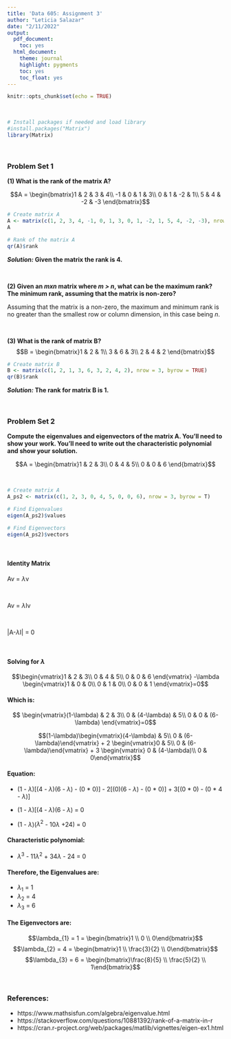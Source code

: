 ```yaml
---
title: 'Data 605: Assignment 3'
author: "Leticia Salazar"
date: "2/11/2022"
output:
  pdf_document:
    toc: yes
  html_document:
    theme: journal
    highlight: pygments
    toc: yes
    toc_float: yes
---
```


```r
knitr::opts_chunk$set(echo = TRUE)
```

$~$

```r
# Install packages if needed and load library
#install.packages("Matrix")
library(Matrix)
```
$~$

### Problem Set 1

**(1) What is the rank of the matrix A?**

$$A = \begin{bmatrix}1 & 2 & 3 & 4\\
-1 & 0 & 1 & 3\\
0 & 1 & -2 & 1\\
5 & 4 & -2 & -3
\end{bmatrix}$$

```r
# Create matrix A
A <- matrix(c(1, 2, 3, 4, -1, 0, 1, 3, 0, 1, -2, 1, 5, 4, -2, -3), nrow = 4, byrow = TRUE)
A
```

```r
# Rank of the matrix A
qr(A)$rank
```

***Solution:* Given the matrix the rank is 4.**

$~$

**(2) Given an *mxn*  matrix where *m > n*, what can be the maximum rank? The minimum rank, assuming that the matrix is non-zero?**

Assuming that the matrix is a non-zero, the maximum and minimum rank is no greater than the smallest row or column dimension, in this case being *n*.

$~$

**(3) What is the rank of matrix B?**
$$B = \begin{bmatrix}1 & 2 & 1\\
3 & 6 & 3\\
2 & 4 & 2
\end{bmatrix}$$

```r
# Create matrix B
B <- matrix(c(1, 2, 1, 3, 6, 3, 2, 4, 2), nrow = 3, byrow = TRUE)
qr(B)$rank
```

***Solution:* The rank for matrix B is 1.**

$~$

### Problem Set 2

**Compute the eigenvalues and eigenvectors of the matrix A. You'll need to show your work. You'll need to write out the characteristic polynomial and show your solution.**

$$A = \begin{bmatrix}1 & 2 & 3\\
0 & 4 & 5\\
0 & 0 & 6
\end{bmatrix}$$

$~$

```r
# Create matrix A
A_ps2 <- matrix(c(1, 2, 3, 0, 4, 5, 0, 0, 6), nrow = 3, byrow = T)

# Find Eigenvalues
eigen(A_ps2)$values

# Find Eigenvectors
eigen(A_ps2)$vectors
```

$~$

#### Identity Matrix

Av = $\lambda$v

$~$

Av = $\lambda$Iv

$~$

|A-$\lambda$I| = 0

$~$

#### **Solving for $\lambda$**

$$\begin{vmatrix}1 & 2 & 3\\
0 & 4 & 5\\
0 & 0 & 6
\end{vmatrix} -\lambda \begin{vmatrix}1 & 0 & 0\\
0 & 1 & 0\\
0 & 0 & 1
\end{vmatrix}=0$$

#### Which is:

$$ \begin{vmatrix}(1-\lambda) & 2 & 3\\
0 & (4-\lambda) & 5\\
0 & 0 & (6-\lambda)
\end{vmatrix}=0$$

$$(1-\lambda)\begin{vmatrix}(4-\lambda) & 5\\
0 & (6-\lambda)\end{vmatrix} + 2 \begin{vmatrix}0 & 5\\
0 & (6-\lambda)\end{vmatrix} + 3 \begin{vmatrix} 0 & (4-\lambda)\\
0 & 0\end{vmatrix}$$

#### Equation:
* (1 - $\lambda$)[(4 - $\lambda$)(6 - $\lambda$) - (0 * 0)] - 2[(0)(6 - $\lambda$) - (0 * 0)] + 3[(0 * 0) - (0 * 4 - $\lambda$)]

* (1 - $\lambda$)[(4 - $\lambda$)(6 - $\lambda$) = 0

* (1 - $\lambda$)($\lambda^{2}$ - 10$\lambda$ +24) = 0

#### Characteristic polynomial: 
* $\lambda^{3}$ - 11$\lambda^{2}$ + 34$\lambda$ - 24 = 0


#### Therefore, the Eigenvalues are:

* $\lambda_{1}$ = 1
* $\lambda_{2}$ = 4
* $\lambda_{3}$ = 6

#### The Eigenvectors are:

$$\lambda_{1} = 1 = \begin{bmatrix}1 \\ 0 \\ 0\end{bmatrix}$$
$$\lambda_{2} = 4 = \begin{bmatrix}1 \\ \frac{3}{2} \\ 0\end{bmatrix}$$
$$\lambda_{3} = 6 = \begin{bmatrix}\frac{8}{5} \\ \frac{5}{2} \\ 1\end{bmatrix}$$

$~$

### References:
* https://www.mathsisfun.com/algebra/eigenvalue.html
* https://stackoverflow.com/questions/10881392/rank-of-a-matrix-in-r
* https://cran.r-project.org/web/packages/matlib/vignettes/eigen-ex1.html